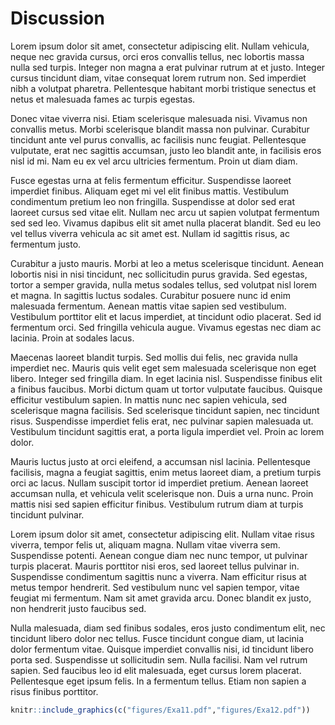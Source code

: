 # Discussion

\begin{flushright}
\textit{Este texto estará alineado a la derecha en itálico}
\end{flushright}
\vfill

Lorem ipsum dolor sit amet, consectetur adipiscing elit. Nullam vehicula, neque nec gravida cursus, orci eros convallis tellus, nec lobortis massa nulla sed turpis. Integer non magna a erat pulvinar rutrum at et justo. Integer cursus tincidunt diam, vitae consequat lorem rutrum non. Sed imperdiet nibh a volutpat pharetra. Pellentesque habitant morbi tristique senectus et netus et malesuada fames ac turpis egestas. 

Donec vitae viverra nisi. Etiam scelerisque malesuada nisi. Vivamus non convallis metus. Morbi scelerisque blandit massa non pulvinar. Curabitur tincidunt ante vel purus convallis, ac facilisis nunc feugiat. Pellentesque vulputate, erat nec sagittis accumsan, justo leo blandit ante, in facilisis eros nisl id mi. Nam eu ex vel arcu ultricies fermentum. Proin ut diam diam. 

Fusce egestas urna at felis fermentum efficitur. Suspendisse laoreet imperdiet finibus. Aliquam eget mi vel elit finibus mattis. Vestibulum condimentum pretium leo non fringilla. Suspendisse at dolor sed erat laoreet cursus sed vitae elit. Nullam nec arcu ut sapien volutpat fermentum sed sed leo. Vivamus dapibus elit sit amet nulla placerat blandit. Sed eu leo vel tellus viverra vehicula ac sit amet est. Nullam id sagittis risus, ac fermentum justo.

Curabitur a justo mauris. Morbi at leo a metus scelerisque tincidunt. Aenean lobortis nisi in nisi tincidunt, nec sollicitudin purus gravida. Sed egestas, tortor a semper gravida, nulla metus sodales tellus, sed volutpat nisl lorem et magna. In sagittis luctus sodales. Curabitur posuere nunc id enim malesuada fermentum. Aenean mattis vitae sapien sed vestibulum. Vestibulum porttitor elit et lacus imperdiet, at tincidunt odio placerat. Sed id fermentum orci. Sed fringilla vehicula augue. Vivamus egestas nec diam ac lacinia. Proin at sodales lacus. 

Maecenas laoreet blandit turpis. Sed mollis dui felis, nec gravida nulla imperdiet nec. Mauris quis velit eget sem malesuada scelerisque non eget libero. Integer sed fringilla diam. In eget lacinia nisl. Suspendisse finibus elit a finibus faucibus. Morbi dictum quam ut tortor vulputate faucibus. Quisque efficitur vestibulum sapien. In mattis nunc nec sapien vehicula, sed scelerisque magna facilisis. Sed scelerisque tincidunt sapien, nec tincidunt risus. Suspendisse imperdiet felis erat, nec pulvinar sapien malesuada ut. Vestibulum tincidunt sagittis erat, a porta ligula imperdiet vel. Proin ac lorem dolor.

Mauris luctus justo at orci eleifend, a accumsan nisl lacinia. Pellentesque facilisis, magna a feugiat sagittis, enim metus laoreet diam, a pretium turpis orci ac lacus. Nullam suscipit tortor id imperdiet pretium. Aenean laoreet accumsan nulla, et vehicula velit scelerisque non. Duis a urna nunc. Proin mattis nisi sed sapien efficitur finibus. Vestibulum rutrum diam at turpis tincidunt pulvinar.

Lorem ipsum dolor sit amet, consectetur adipiscing elit. Nullam vitae risus viverra, tempor felis ut, aliquam magna. Nullam vitae viverra sem. Suspendisse potenti. Aenean congue diam nec nunc tempor, ut pulvinar turpis placerat. Mauris porttitor nisi eros, sed laoreet tellus pulvinar in. Suspendisse condimentum sagittis nunc a viverra. Nam efficitur risus at metus tempor hendrerit. Sed vestibulum nunc vel sapien tempor, vitae feugiat mi fermentum. Nam sit amet gravida arcu. Donec blandit ex justo, non hendrerit justo faucibus sed.

Nulla malesuada, diam sed finibus sodales, eros justo condimentum elit, nec tincidunt libero dolor nec tellus. Fusce tincidunt congue diam, ut lacinia dolor fermentum vitae. Quisque imperdiet convallis nisi, id tincidunt libero porta sed. Suspendisse ut sollicitudin sem. Nulla facilisi. Nam vel rutrum sapien. Sed faucibus leo id elit malesuada, eget cursus lorem placerat. Pellentesque eget ipsum felis. In a fermentum tellus. Etiam non sapien a risus finibus porttitor.


```r
knitr::include_graphics(c("figures/Exa11.pdf","figures/Exa12.pdf"))
```

